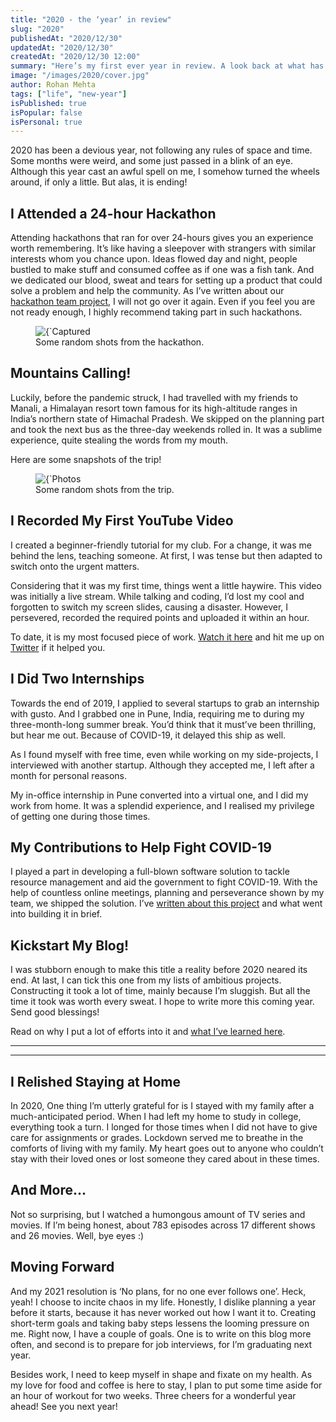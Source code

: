 ```yaml
---
title: "2020 - the ‘year’ in review"
slug: "2020"
publishedAt: "2020/12/30"
updatedAt: "2020/12/30"
createdAt: "2020/12/30 12:00"
summary: "Here’s my first ever year in review. A look back at what has been a difficult year for everyone, but I've managed to reverse its spell on me."
image: "/images/2020/cover.jpg"
author: Rohan Mehta
tags: ["life", "new-year"]
isPublished: true
isPopular: false
isPersonal: true
---
```


2020 has been a devious year, not following any rules of space and time. Some months were weird, and some just passed in a blink of an eye. Although this year cast an awful spell on me, I somehow turned the wheels around, if only a little. But alas, it is ending!

## I Attended a 24-hour Hackathon

Attending hackathons that ran for over 24-hours gives you an experience worth remembering. It’s like having a sleepover with strangers with similar interests whom you chance upon. Ideas flowed day and night, people bustled to make stuff and consumed coffee as if one was a fish tank. And we dedicated our blood, sweat and tears for setting up a product that could solve a problem and help the community. As I’ve written about our [hackathon team project](/projects/mobitrack), I will not go over it again. Even if you feel you are not ready enough, I highly recommend taking part in such hackathons.

<figure>
	<div className="flex">
		<Image
			className="rounded"
			alt={`Captured moments from the hackathon`}
			src={`/images/2020/hackathon.jpg`}
			width={1024}
			height={1024}
		/>
	</div>
	<figcaption>Some random shots from the hackathon.</figcaption>
</figure>

## Mountains Calling!

Luckily, before the pandemic struck, I had travelled with my friends to Manali, a Himalayan resort town famous for its high-altitude ranges in India’s northern state of Himachal Pradesh. We skipped on the planning part and took the next bus as the three-day weekends rolled in. It was a sublime experience, quite stealing the words from my mouth.

Here are some snapshots of the trip!

<figure>
	<div className="flex">
		<Image
			className="rounded"
			alt={`Photos from Manali Trip`}
			src={`/images/2020/trip.jpg`}
			width={1024}
			height={1024}
		/>
	</div>
	<figcaption>Some random shots from the trip.</figcaption>
</figure>

## I Recorded My First YouTube Video

I created a beginner-friendly tutorial for my club. For a change, it was me behind the lens, teaching someone. At first, I was tense but then adapted to switch onto the urgent matters.

Considering that it was my first time, things went a little haywire. This video was initially a live stream. While talking and coding, I’d lost my cool and forgotten to switch my screen slides, causing a disaster. However, I persevered, recorded the required points and uploaded it within an hour.

To date, it is my most focused piece of work. [Watch it here](https://go.dsckiet.com/learnjs) and hit me up on [Twitter](https://twitter.com/rhnmht30) if it helped you.

## I Did Two Internships

Towards the end of 2019, I applied to several startups to grab an internship with gusto. And I grabbed one in Pune, India, requiring me to during my three-month-long summer break. You’d think that it must’ve been thrilling, but hear me out. Because of COVID-19, it delayed this ship as well.

As I found myself with free time, even while working on my side-projects, I interviewed with another startup. Although they accepted me, I left after a month for personal reasons.

My in-office internship in Pune converted into a virtual one, and I did my work from home. It was a splendid experience, and I realised my privilege of getting one during those times.

## My Contributions to Help Fight COVID-19

I played a part in developing a full-blown software solution to tackle resource management and aid the government to fight COVID-19. With the help of countless online meetings, planning and perseverance shown by my team, we shipped the solution. I’ve [written about this project](/projects/covid19-erp) and what went into building it in brief.

## Kickstart My Blog!

I was stubborn enough to make this title a reality before 2020 neared its end. At last, I can tick this one from my lists of ambitious projects. Constructing it took a lot of time, mainly because I’m sluggish. But all the time it took was worth every sweat. I hope to write more this coming year. Send good blessings!

Read on why I put a lot of efforts into it and [what I’ve learned here](/blog/i-over-engineered-my-blog).

<hr />
<NewsletterForm />
<hr />

## I Relished Staying at Home

In 2020, One thing I’m utterly grateful for is I stayed with my family after a much-anticipated period. When I had left my home to study in college, everything took a turn. I longed for those times when I did not have to give care for assignments or grades. Lockdown served me to breathe in the comforts of living with my family. My heart goes out to anyone who couldn’t stay with their loved ones or lost someone they cared about in these times.

## And More...

Not so surprising, but I watched a humongous amount of TV series and movies. If I’m being honest, about 783 episodes across 17 different shows and 26 movies. Well, bye eyes :)

## Moving Forward

And my 2021 resolution is ‘No plans, for no one ever follows one’. Heck, yeah! I choose to incite chaos in my life. Honestly, I dislike planning a year before it starts, because it has never worked out how I want it to. Creating short-term goals and taking baby steps lessens the looming pressure on me. Right now, I have a couple of goals. One is to write on this blog more often, and second is to prepare for job interviews, for I’m graduating next year.

Besides work, I need to keep myself in shape and fixate on my health. As my love for food and coffee is here to stay, I plan to put some time aside for an hour of workout for two weeks. Three cheers for a wonderful year ahead! See you next year!
